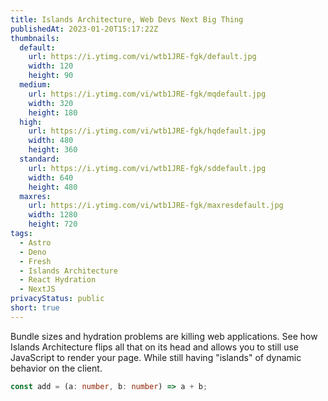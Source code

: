 ```yaml
---
title: Islands Architecture, Web Devs Next Big Thing
publishedAt: 2023-01-20T15:17:22Z
thumbnails:
  default:
    url: https://i.ytimg.com/vi/wtb1JRE-fgk/default.jpg
    width: 120
    height: 90
  medium:
    url: https://i.ytimg.com/vi/wtb1JRE-fgk/mqdefault.jpg
    width: 320
    height: 180
  high:
    url: https://i.ytimg.com/vi/wtb1JRE-fgk/hqdefault.jpg
    width: 480
    height: 360
  standard:
    url: https://i.ytimg.com/vi/wtb1JRE-fgk/sddefault.jpg
    width: 640
    height: 480
  maxres:
    url: https://i.ytimg.com/vi/wtb1JRE-fgk/maxresdefault.jpg
    width: 1280
    height: 720
tags:
  - Astro
  - Deno
  - Fresh
  - Islands Architecture
  - React Hydration
  - NextJS
privacyStatus: public
short: true
---
```

  
Bundle sizes and hydration problems are killing web applications. See how Islands Architecture flips all that on its head and allows you to still use JavaScript to render your page. While still having "islands" of dynamic behavior on the client.

```ts
const add = (a: number, b: number) => a + b;
```